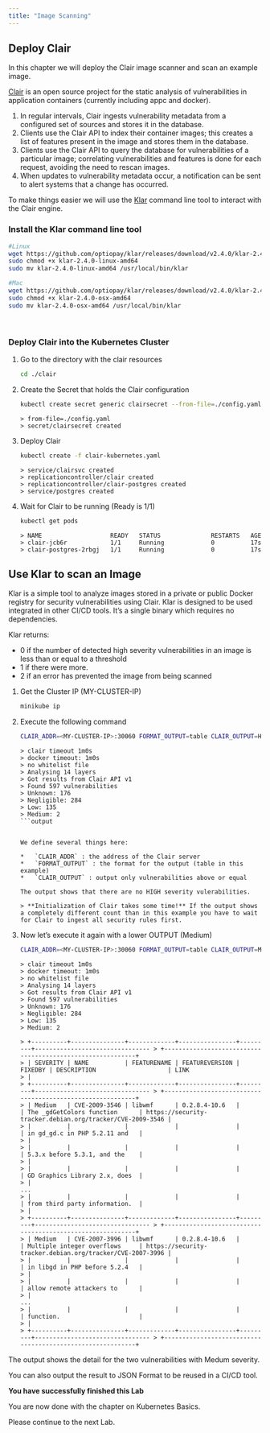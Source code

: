 ```yaml
---
title: "Image Scanning"
---
```




## Deploy Clair

In this chapter we will deploy the Clair image scanner and scan an example image.

[Clair](https://github.com/quay/clair) is an open source project for the static analysis of vulnerabilities in application containers (currently including appc and docker).

1.  In regular intervals, Clair ingests vulnerability metadata from a configured set of sources and stores it in the database.
2.  Clients use the Clair API to index their container images; this creates a list of features present in the image and stores them in the database.
3.  Clients use the Clair API to query the database for vulnerabilities of a particular image; correlating vulnerabilities and features is done for each request, avoiding the need to rescan images.
4.  When updates to vulnerability metadata occur, a notification can be sent to alert systems that a change has occurred.

To make things easier we will use the [Klar](https://github.com/optiopay/klar) command line tool to interact with the Clair engine.

### Install the Klar command line tool

```bash
#Linux
wget https://github.com/optiopay/klar/releases/download/v2.4.0/klar-2.4.0-linux-amd64
sudo chmod +x klar-2.4.0-linux-amd64
sudo mv klar-2.4.0-linux-amd64 /usr/local/bin/klar

#Mac
wget https://github.com/optiopay/klar/releases/download/v2.4.0/klar-2.4.0-osx-amd64
sudo chmod +x klar-2.4.0-osx-amd64
sudo mv klar-2.4.0-osx-amd64 /usr/local/bin/klar
```    

​

### Deploy Clair into the Kubernetes Cluster

1.  Go to the directory with the clair resources
    
    ```bash
    cd ./clair
    ```        	
        
    
2.  Create the Secret that holds the Clair configuration
    
    ```bash
    kubectl create secret generic clairsecret --from-file=./config.yaml
    ```        	
        
    ```output
    > from-file=./config.yaml
    > secret/clairsecret created
    ```        
    
3.  Deploy Clair
    
    ```bash
    kubectl create -f clair-kubernetes.yaml
    ```        	
        
    ```output
    > service/clairsvc created
    > replicationcontroller/clair created
    > replicationcontroller/clair-postgres created
    > service/postgres created
    ```

    
4.  Wait for Clair to be running (Ready is 1/1)
    
    ```bash
    kubectl get pods
    ```        	
        
    ```output
    > NAME                   READY   STATUS              RESTARTS   AGE
    > clair-jcb6r            1/1     Running             0          17s
    > clair-postgres-2rbgj   1/1     Running             0          17s
    ```        
    

## Use Klar to scan an Image

Klar is a simple tool to analyze images stored in a private or public Docker registry for security vulnerabilities using Clair. Klar is designed to be used integrated in other CI/CD tools. It’s a single binary which requires no dependencies.

Klar returns:

*   0 if the number of detected high severity vulnerabilities in an image is less than or equal to a threshold
*   1 if there were more.
*   2 if an error has prevented the image from being scanned

1.  Get the Cluster IP (MY-CLUSTER-IP)
        
    
    ```bash
    minikube ip
    ```        	
        
    
        
    
2.  Execute the following command
    
    ```bash
    CLAIR_ADDR=<MY-CLUSTER-IP>:30060 FORMAT_OUTPUT=table CLAIR_OUTPUT=High klar niklaushirt/k8sdemo:1.0.1 	
    ```
    
    ```output
    > clair timeout 1m0s
    > docker timeout: 1m0s
    > no whitelist file
    > Analysing 14 layers
    > Got results from Clair API v1
    > Found 597 vulnerabilities
    > Unknown: 176
    > Negligible: 284
    > Low: 135
    > Medium: 2
    ```output
        
    
    We define several things here:
    
    *   `CLAIR_ADDR` : the address of the Clair server
    *   `FORMAT_OUTPUT` : the format for the output (table in this example)
    *   `CLAIR_OUTPUT` : output only vulnerabilities above or equal
    
    The output shows that there are no HIGH severity vulerabilities.
    
    > **Initialization of Clair takes some time!** If the output shows a completely different count than in this example you have to wait for Clair to ingest all security rules first.
    
3.  Now let’s execute it again with a lower OUTPUT (Medium)
    
    ```bash
    CLAIR_ADDR=<MY-CLUSTER-IP>:30060 FORMAT_OUTPUT=table CLAIR_OUTPUT=Medium klar niklaushirt/k8sdemo:1.0.1
    ```        	
        
    ```output
    > clair timeout 1m0s
    > docker timeout: 1m0s
    > no whitelist file
    > Analysing 14 layers
    > Got results from Clair API v1
    > Found 597 vulnerabilities
    > Unknown: 176
    > Negligible: 284
    > Low: 135
    > Medium: 2
    
    > +----------+---------------+-------------+----------------+---------+--------------------------------	> +-----------------------------------------------------------+
    > | SEVERITY | NAME          | FEATURENAME | FEATUREVERSION | FIXEDBY | DESCRIPTION                    | LINK                                                      	> |
    > +----------+---------------+-------------+----------------+---------+--------------------------------	> +-----------------------------------------------------------+
    > | Medium   | CVE-2009-3546 | libwmf      | 0.2.8.4-10.6   |         | The _gdGetColors function      | https://security-tracker.debian.org/tracker/CVE-2009-3546 |
    > |          |               |             |                |         | in gd_gd.c in PHP 5.2.11 and   |                                                           	> |
    > |          |               |             |                |         | 5.3.x before 5.3.1, and the    |                                                           	> |
    > |          |               |             |                |         | GD Graphics Library 2.x, does  |                                                           	> |
    ...
    > |          |               |             |                |         | from third party information.  |                                                           	> |
    > +----------+---------------+-------------+----------------+---------+--------------------------------	> +-----------------------------------------------------------+
    > | Medium   | CVE-2007-3996 | libwmf      | 0.2.8.4-10.6   |         | Multiple integer overflows     | https://security-tracker.debian.org/tracker/CVE-2007-3996 |
    > |          |               |             |                |         | in libgd in PHP before 5.2.4   |                                                           	> |
    > |          |               |             |                |         | allow remote attackers to      |                                                           	> |
    ...
    > |          |               |             |                |         | function.                      |                                                           	> |
    > +----------+---------------+-------------+----------------+---------+--------------------------------	> +-----------------------------------------------------------+
    ```    
        
    

The output shows the detail for the two vulnerabilities with Medum severity.

You can also output the result to JSON Format to be reused in a CI/CD tool.



<InlineNotification kind="success">

**You have successfully finished this Lab**

You are now done with the chapter on Kubernetes Basics.

Please continue to the next Lab.

</InlineNotification>
